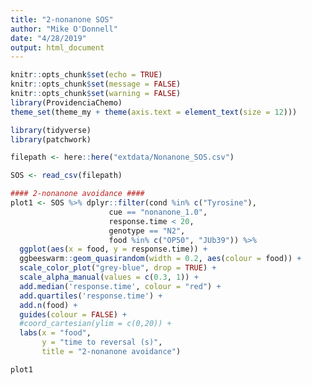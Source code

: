 ```yaml
---
title: "2-nonanone SOS"
author: "Mike O'Donnell"
date: "4/28/2019"
output: html_document
---
```


```r
knitr::opts_chunk$set(echo = TRUE)
knitr::opts_chunk$set(message = FALSE)
knitr::opts_chunk$set(warning = FALSE)
library(ProvidenciaChemo)
theme_set(theme_my + theme(axis.text = element_text(size = 12)))
```

```r
library(tidyverse)
library(patchwork)

filepath <- here::here("extdata/Nonanone_SOS.csv")

SOS <- read_csv(filepath)

#### 2-nonanone avoidance ####
plot1 <- SOS %>% dplyr::filter(cond %in% c("Tyrosine"),
                      cue == "nonanone_1.0",
                      response.time < 20,
                      genotype == "N2",
                      food %in% c("OP50", "JUb39")) %>%
  ggplot(aes(x = food, y = response.time)) +
  ggbeeswarm::geom_quasirandom(width = 0.2, aes(colour = food)) +
  scale_color_plot("grey-blue", drop = TRUE) +
  scale_alpha_manual(values = c(0.3, 1)) +
  add.median('response.time', colour = "red") +
  add.quartiles('response.time') +
  add.n(food) +
  guides(colour = FALSE) +
  #coord_cartesian(ylim = c(0,20)) + 
  labs(x = "food",
       y = "time to reversal (s)",
       title = "2-nonanone avoidance")

plot1

```
